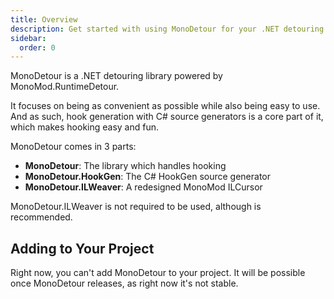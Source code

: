 ```yaml
---
title: Overview
description: Get started with using MonoDetour for your .NET detouring needs!
sidebar:
  order: 0
---
```



MonoDetour is a .NET detouring library powered by MonoMod.RuntimeDetour.

It focuses on being as convenient as possible while also being easy to use. And as such, hook generation with C# source generators is a core part of it, which makes hooking easy and fun.

MonoDetour comes in 3 parts:

- **MonoDetour**: The library which handles hooking
- **MonoDetour.HookGen**: The C# HookGen source generator
- **MonoDetour.ILWeaver**: A redesigned MonoMod ILCursor

MonoDetour.ILWeaver is not required to be used, although is recommended.

<LinkCard
  title="Why use MonoDetour?"
  href="/getting-started/why-monodetour"
  description="Learn why this project exists, and why you might want to use it over Harmony or MonoMod!"
/>

## Adding to Your Project

Right now, you can't add MonoDetour to your project. It will be possible once MonoDetour releases, as right now it's not stable.
